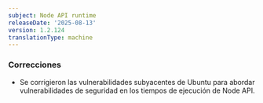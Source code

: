 ```yaml
---
subject: Node API runtime
releaseDate: '2025-08-13'
version: 1.2.124
translationType: machine
---
```


### Correcciones

* Se corrigieron las vulnerabilidades subyacentes de Ubuntu para abordar vulnerabilidades de seguridad en los tiempos de ejecución de Node API.